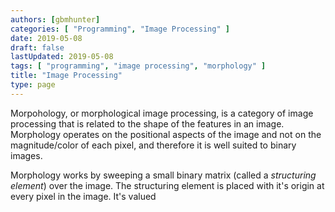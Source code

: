 ```yaml
---
authors: [gbmhunter]
categories: [ "Programming", "Image Processing" ]
date: 2019-05-08
draft: false
lastUpdated: 2019-05-08
tags: [ "programming", "image processing", "morphology" ]
title: "Image Processing"
type: page
---
```



Morpohology, or morphological image processing, is a category of image processing that is related to the shape of the features in an image. Morphology operates on the positional aspects of the image and not on the magnitude/color of each pixel, and therefore it is well suited to binary images.

Morphology works by sweeping a small binary matrix (called a _structuring element_) over the image. The structuring element is placed with it's origin at every pixel in the image. It's valued 



